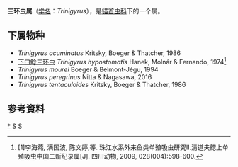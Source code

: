 {{Automatic Taxobox
| taxon = Trinigyrus
| authority = Hanek, Molnar et Fernando, 1974
}}

'''三环虫属'''（[[学名|学名]]：''Trinigyrus''），是[[锚首虫科|锚首虫科]]下的一个属。

==下属物种==
* ''Trinigyrus acuminatus'' Kritsky, Boeger & Thatcher, 1986
* [[下口鲶三环虫|下口鲶三环虫]] ''Trinigyrus hypostomatis'' Hanek, Molnár & Fernando, 1974<ref>[1]李海燕, 满国波, 陈文婷,等. 珠江水系外来鱼类单殖吸虫研究Ⅱ.清道夫鳃上单殖吸虫中国二新纪录属[J]. 四川动物, 2009, 028(004):598-600.</ref>
* ''Trinigyrus mourei'' Boeger & Belmont-Jégu, 1994
* ''Trinigyrus peregrinus'' Nitta & Nagasawa, 2016
* ''Trinigyrus tentaculoides'' Kritsky, Boeger & Thatcher, 1986

==参考資料==
{{reflist}}

{{taxonbar}}
[[Category:_三环虫属|*]]
[[Category:_锚首虫科|S]]
[[Category:_1974年描述的分类群|S]]